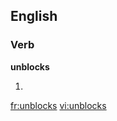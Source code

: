 ==English==

===Verb===
'''unblocks'''

# {{third-person singular of|[[unblock]]}}

[[fr:unblocks]]
[[vi:unblocks]]